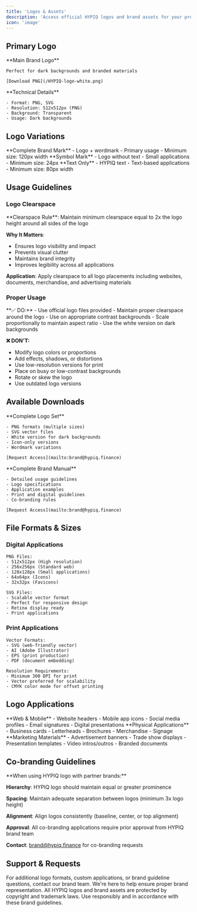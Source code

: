 ```yaml
---
title: 'Logos & Assets'
description: 'Access official HYPIQ logos and brand assets for your projects and integrations.'
icon: 'image'
---
```


## Primary Logo

<CardGroup cols={2}>
  <Card title="HYPIQ Logo - White" icon="image">
    **Main Brand Logo**
    
    Perfect for dark backgrounds and branded materials
    
    [Download PNG](/HYPIQ-logo-white.png)
  </Card>
  <Card title="Logo Specifications" icon="ruler">
    **Technical Details**
    
    - Format: PNG, SVG
    - Resolution: 512x512px (PNG)
    - Background: Transparent
    - Usage: Dark backgrounds
  </Card>
</CardGroup>

## Logo Variations

<CardGroup cols={3}>
  <Card title="Full Logo" icon="square">
    **Complete Brand Mark**
    - Logo + wordmark
    - Primary usage
    - Minimum size: 120px width
  </Card>
  <Card title="Icon Only" icon="circle">
    **Symbol Mark**
    - Logo without text
    - Small applications
    - Minimum size: 24px
  </Card>
  <Card title="Wordmark" icon="type">
    **Text Only**
    - HYPIQ text
    - Text-based applications
    - Minimum size: 80px width
  </Card>
</CardGroup>

## Usage Guidelines

### Logo Clearspace
<Accordion title="Minimum Spacing Requirements">
  **Clearspace Rule**: Maintain minimum clearspace equal to 2x the logo height around all sides of the logo
  
  **Why It Matters**: 
  - Ensures logo visibility and impact
  - Prevents visual clutter
  - Maintains brand integrity
  - Improves legibility across all applications
  
  **Application**: Apply clearspace to all logo placements including websites, documents, merchandise, and advertising materials
</Accordion>

### Proper Usage
<Accordion title="Do's and Don'ts">
  **✅ DO:**
  - Use official logo files provided
  - Maintain proper clearspace around the logo
  - Use on appropriate contrast backgrounds
  - Scale proportionally to maintain aspect ratio
  - Use the white version on dark backgrounds
  
  **❌ DON'T:**
  - Modify logo colors or proportions
  - Add effects, shadows, or distortions
  - Use low-resolution versions for print
  - Place on busy or low-contrast backgrounds
  - Rotate or skew the logo
  - Use outdated logo versions
</Accordion>

## Available Downloads

<CardGroup cols={2}>
  <Card title="Logo Package" icon="download">
    **Complete Logo Set**
    
    - PNG formats (multiple sizes)
    - SVG vector files
    - White version for dark backgrounds
    - Icon-only versions
    - Wordmark variations
    
    [Request Access](mailto:brand@hypiq.finance)
  </Card>
  <Card title="Brand Guidelines" icon="file-text">
    **Complete Brand Manual**
    
    - Detailed usage guidelines
    - Logo specifications
    - Application examples
    - Print and digital guidelines
    - Co-branding rules
    
    [Request Access](mailto:brand@hypiq.finance)
  </Card>
</CardGroup>

## File Formats & Sizes

### Digital Applications
```
PNG Files:
- 512x512px (High resolution)
- 256x256px (Standard web)
- 128x128px (Small applications)
- 64x64px (Icons)
- 32x32px (Favicons)

SVG Files:
- Scalable vector format
- Perfect for responsive design
- Retina display ready
- Print applications
```

### Print Applications
```
Vector Formats:
- SVG (web-friendly vector)
- AI (Adobe Illustrator)
- EPS (print production)
- PDF (document embedding)

Resolution Requirements:
- Minimum 300 DPI for print
- Vector preferred for scalability
- CMYK color mode for offset printing
```

## Logo Applications

<CardGroup cols={3}>
  <Card title="Digital Media" icon="monitor">
    **Web & Mobile**
    - Website headers
    - Mobile app icons
    - Social media profiles
    - Email signatures
    - Digital presentations
  </Card>
  <Card title="Print Materials" icon="printer">
    **Physical Applications**
    - Business cards
    - Letterheads
    - Brochures
    - Merchandise
    - Signage
  </Card>
  <Card title="Branded Content" icon="megaphone">
    **Marketing Materials**
    - Advertisement banners
    - Trade show displays
    - Presentation templates
    - Video intros/outros
    - Branded documents
  </Card>
</CardGroup>

## Co-branding Guidelines

<Accordion title="Partner Logo Usage">
  **When using HYPIQ logo with partner brands:**
  
  **Hierarchy**: HYPIQ logo should maintain equal or greater prominence
  
  **Spacing**: Maintain adequate separation between logos (minimum 3x logo height)
  
  **Alignment**: Align logos consistently (baseline, center, or top alignment)
  
  **Approval**: All co-branding applications require prior approval from HYPIQ brand team
  
  **Contact**: [brand@hypiq.finance](mailto:brand@hypiq.finance) for co-branding requests
</Accordion>

## Support & Requests

<Card title="Brand Team Contact" icon="mail" href="mailto:brand@hypiq.finance">
  For additional logo formats, custom applications, or brand guideline questions, contact our brand team. We're here to help ensure proper brand representation.
</Card>

<Info>
  All HYPIQ logos and brand assets are protected by copyright and trademark laws. Use responsibly and in accordance with these brand guidelines.
</Info>